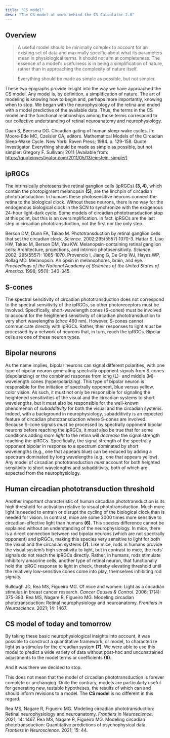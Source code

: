 ```yaml
---
title: "CS model"
desc: "The CS model at work behind the CS Calculator 2.0"
---
```


## Overview

<BlockQuote by="Daan and Beersma" ref_num={1}>A useful model should be minimally complex to account for an existing set of data and maximally specific about what its parameters mean in physiological terms. It should not aim at completeness. The essence of a model's usefulness is in being a simplification of nature, rather than in approaching the complexity of nature itself.</BlockQuote>

<BlockQuote by="Attributed to Albert Einstein, perhaps equivocally" ref_num={2}>Everything should be made as simple as possible, but not simpler.</BlockQuote>

These two epigraphs provide insight into the way we have approached the CS model. Any model is, by definition, a simplification of nature. The art of modeling is knowing how to begin and, perhaps more importantly, knowing when to stop. We began with the neurophysiology of the retina and ended with a model predictive of the available data. Thus, the terms in the CS model and the functional relationships among those terms correspond to our collective understanding of retinal neuroanatomy and neurophysiology.

<References>
  <Reference num={1}>Daan S, Beersma DG. Circadian gating of human sleep-wake cycles. In: Moore-Ede MC, Czeisler CA, editors. Mathematical Models of the Circadian Sleep-Wake Cycle. New York: Raven Press; 1984. p. 129-158.</Reference>
  <Reference num={2}>Quote Investigator. Everything should be made as simple as possible, but not simpler: Gregory F. Sullivan; 2011 [Available from: <a target="_blank" rel="noreferrer" href="https://quoteinvestigator.com/2011/05/13/einstein-simple/">https://quoteinvestigator.com/2011/05/13/einstein-simple/</a>].</Reference>
</References>

## ipRGCs

The intrinsically photosensitive retinal ganglion cells (ipRGCs) **(3, 4)**, which contain the photopigment melanopsin **(5)**, are the linchpin of circadian phototransduction. In humans these photosensitive neurons connect the retina to the biological clock. Without these neurons, there is no way for the endogenous biological clock in the SCN to synchronize with the exogenous 24-hour light-dark cycle. Some models of circadian phototransduction stop at this point, but this is an oversimplification. In fact, ipRGCs are the last step in circadian phototransduction, not the first nor the only step.

<References>
  <Reference num={3}>Berson DM, Dunn FA, Takao M. Phototransduction by retinal ganglion cells that set the circadian clock. <i>Science</i>. 2002;295(5557):1070-3.</Reference>
  <Reference num={4}>Hattar S, Liao HW, Takao M, Berson DM, Yau KW. Melanopsin-containing retinal ganglion cells: Architecture, projections, and intrinsic photosensitivity. <i>Science</i>. 2002; 295(5557): 1065-1070.</Reference>
  <Reference num={5}>Provencio I, Jiang G, De Grip WJ, Hayes WP, Rollag MD. Melanopsin: An opsin in melanophores, brain, and eye. <i>Proceedings of the National Academy of Sciences of the United States of America</i>. 1998; 95(1): 340-345.</Reference>
</References>

## S-cones

The spectral sensitivity of circadian phototransduction does not correspond to the spectral sensitivity of the ipRGCs, so other photoreceptors must be involved. Specifically, short-wavelength cones (S-cones) must be involved to account for the heightened sensitivity of circadian phototransduction to very short wavelengths (<i>circa</i> 460 nm). However, S-cones cannot communicate directly with ipRGCs. Rather, their responses to light *must* be processed by a network of neurons that, in turn, reach the ipRGCs. Bipolar cells are one of these neuron types. 

## Bipolar neurons

As the name implies, bipolar neurons can signal different polarities, with one type of bipolar neuron generating spectrally opponent signals from S-cones (depolarizing) or the combined response from long (L)- and middle (M)- wavelength cones (hyperpolarizing). This type of bipolar neuron is responsible for the initiation of spectrally opponent, blue versus yellow, color vision. As such, it must not only be responsible for signaling the heightened sensitivities of the visual and the circadian systems to short wavelengths, but it must also be responsible for the well-known phenomenon of *subadditivity* for both the visual and the circadian systems. Indeed, with a background in neurophysiology, subadditivity is an expected feature of circadian phototransduction where S-cones are involved. Because S-cone signals *must* be processed by spectrally opponent bipolar neurons before reaching the ipRGCs, it *must* also be true that for some conditions adding *more light* to the retina will *decrease* the signal strength reaching the ipRGCs. Specifically, the signal strength of the spectrally opponent bipolar in response to a spectrum dominated by short wavelengths (e.g., one that appears blue) can be reduced by adding a spectrum dominated by long wavelengths (e.g., one that appears yellow). Any model of circadian phototransduction *must* account for both heighted sensitivity to short wavelengths and subadditivity, both of which are expected from the neurophysiology.

## Human circadian phototransduction threshold

Another important characteristic of human circadian phototransduction is its high threshold for activation relative to visual phototransduction. Much more light is needed to entrain or disrupt the cycling of the biological clock than is needed for vision. In contrast, mice are some 3000 times more sensitive to circadian-effective light than humans **(6)**. This species difference cannot be explained without an understanding of the neurophysiology. In mice, there is a direct connection between rod bipolar neurons (which are not spectrally opponent) and ipRGCs, making this species very sensitive to light for both the visual and the circadian systems **(7)**. Like mice, rods in humans provide the visual system’s high sensitivity to light, but in contrast to mice, the rods’ signals do not reach the ipRGCs directly. Rather, in humans, rods stimulate inhibitory amacrine cells, another type of retinal neuron, that functionally hold the ipRGC response to light in check, thereby elevating threshold until the relatively low-sensitive cones come into play, themselves inhibiting rod signals. 

<References>
  <Reference num={6}>Bullough JD, Rea MS, Figueiro MG. Of mice and women: Light as a circadian stimulus in breast cancer research. <i>Cancer Causes & Control</i>. 2006; 17(4): 375-383.</Reference>
  <Reference num={7}>Rea MS, Nagare R, Figueiro MG. Modeling circadian phototransduction: Retinal neurophysiology and neuroanatomy. <i>Frontiers in Neuroscience</i>. 2021; 14: 1467.</Reference>
</References>

## CS model of today and tomorrow

By taking these basic neurophysiological insights into account, it was possible to construct a quantitative framework, or model, to characterize light as a stimulus for the circadian system **(7)**. We were able to use this model to predict a wide variety of data without post-hoc and unconstrained adjustments to the model terms or coefficients **(8)**.

And it was there we decided to stop.

This does not mean that the model of circadian phototransduction is forever complete or unchanging. Quite the contrary, models are particularly useful for generating new, testable hypotheses, the results of which can and should inform revisions to a model. The **CS model** is no different in this regard.

<References>
  <Reference num={7}>Rea MS, Nagare R, Figueiro MG. Modeling circadian phototransduction: Retinal neurophysiology and neuroanatomy. <i>Frontiers in Neuroscience</i>. 2021; 14: 1467.</Reference>
  <Reference num={8}>Rea MS, Nagare R, Figueiro MG. Modeling circadian phototransduction: Quantitative predictions of psychophysical data. <i>Frontiers in Neuroscience</i>. 2021; 15: 44.</Reference>
</References>

